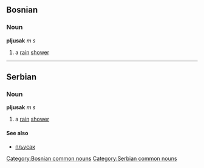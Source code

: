 ==Bosnian==
===Noun===
'''pljusak''' ''m s''
#a [[rain]] [[shower]]
[[Category:Bosnian common nouns]]

----

==Serbian==
===Noun===
'''pljusak''' ''m s''
#a [[rain]] [[shower]]
====See also====
*[[пљусак]]
[[Category:Serbian common nouns]]